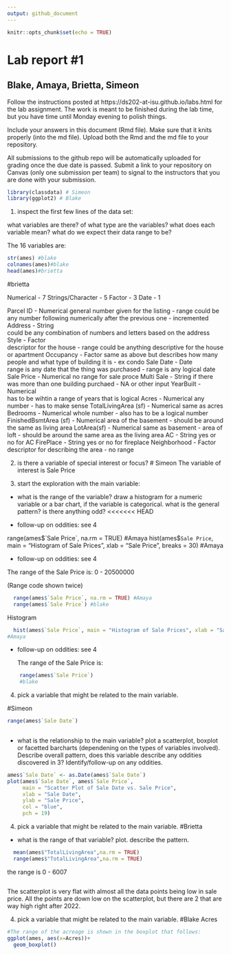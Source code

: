 ```yaml
---
output: github_document
---
```


<!-- README.md is generated from README.Rmd. Please edit the README.Rmd file -->


```r
knitr::opts_chunk$set(echo = TRUE)
```

# Lab report #1
## Blake, Amaya, Brietta, Simeon

Follow the instructions posted at https://ds202-at-isu.github.io/labs.html for the lab assignment. The work is meant to be finished during the lab time, but you have time until Monday evening to polish things.

Include your answers in this document (Rmd file). Make sure that it knits properly (into the md file). Upload both the Rmd and the md file to your repository.  

All submissions to the github repo will be automatically uploaded for grading once the due date is passed.
Submit a link to your repository on Canvas (only one submission per team) to signal to the instructors that you are done with your submission.

```r
library(classdata) # Simeon
library(ggplot2) # Blake
```

1. inspect the first few lines of the data set:

what variables are there? of what type are the variables? what does each variable mean? what do we expect their data range to be?


The 16 variables are: 
```r
str(ames) #blake
colnames(ames)#blake
head(ames)#brietta
```

#brietta 

Numerical - 7
Strings/Character - 5
Factor - 3
Date - 1

  Parcel ID - Numerical
    general number given for the listing - range could be any number following numerically after the previous one - incremented
  Address - String   
    could be any combination of numbers and letters based on the address
  Style - Factor  
    descriptor for the house - range could be anything descriptive for the house or apartment
  Occupancy - Factor 
    same as above but describes how many people and what type of building it is - ex condo
  Sale Date - Date  
    range is any date that the thing was purchased - range is any logical date
  Sale Price - Numerical
    no range for sale proce
  Multi Sale -  String
    if there was more than one building purchaed - NA or other input
  YearBuilt - Numerical   
    has to be wihtin a range of years that is logical
  Acres - Numerical
    any number - has to make sense 
  TotalLivingArea (sf) - Numerical
    same as acres
  Bedrooms - Numerical
    whole number - also has to be a logical number
  FinishedBsmtArea (sf) - Numerical
    area of the basement - should be around the same as living area
  LotArea(sf) - Numerical
    same as basement - area of loft - should be around the same area as the living area
  AC - String
    yes or no for AC
  FirePlace - String 
    yes or no for fireplace
  Neighborhood - Factor        
    descriptor for describing the area - no range
    
2. is there a variable of special interest or focus?
# Simeon
  The variable of interest is Sale Price
  
3. start the exploration with the main variable:

  - what is the range of the variable? draw a histogram for a numeric variable or a bar chart, if the variable is categorical. what is the general pattern? is there anything odd?
<<<<<<< HEAD

  - follow-up on oddities: see 4


range(ames$`Sale Price`, na.rm = TRUE) #Amaya
hist(ames$`Sale Price`, main = "Histogram of Sale Prices", xlab = "Sale Price", breaks = 30) #Amaya



  - follow-up on oddities: see 4
 
The range of the Sale Price is:
0 - 20500000

(Range code shown twice) 
```r

  range(ames$`Sale Price`, na.rm = TRUE) #Amaya
  range(ames$`Sale Price`) #blake
```

Histogram


```r
  hist(ames$`Sale Price`, main = "Histogram of Sale Prices", xlab = "Sale Price", breaks = 30)
#Amaya
```


  

  - follow-up on oddities: see 4\

    The range of the Sale Price is:

```r
    range(ames$`Sale Price`)
    #blake
```


4. pick a variable that might be related to the main variable.

#Simeon

```r
range(ames$`Sale Date`)
  
```

  - what is the relationship to the main variable? plot a scatterplot, boxplot or facetted barcharts (dependening on the types of variables involved). Describe overall pattern, does this variable describe any oddities discovered in 3? Identify/follow-up on any oddities.
```r
ames$`Sale Date` <- as.Date(ames$`Sale Date`)
plot(ames$`Sale Date`, ames$`Sale Price`, 
     main = "Scatter Plot of Sale Date vs. Sale Price", 
     xlab = "Sale Date", 
     ylab = "Sale Price", 
     col = "blue", 
     pch = 19)
```


4. pick a variable that might be related to the main variable. 
#Brietta

  - what is the range of that variable? plot. describe the pattern.
  
```r
  mean(ames$"TotalLivingArea",na.rm = TRUE)
  range(ames$"TotalLivingArea",na.rm = TRUE)
```

the range is 0 - 6007



```r

```
The scatterplot is very flat with almost all the data points being low in sale price.
All the points are down low on the scatterplot, but there are 2 that are way high right after 2022.


4. pick a variable that might be related to the main variable.
#Blake
Acres

```r
#The range of the acreage is shown in the boxplot that follows:
ggplot(ames, aes(x=Acres))+
  geom_boxplot()
```

